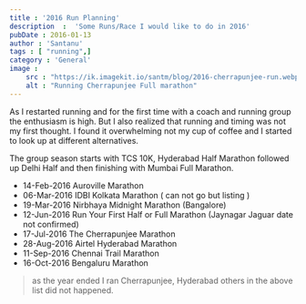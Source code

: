 ```yaml
---
title : '2016 Run Planning'
description  :  'Some Runs/Race I would like to do in 2016'
pubDate : 2016-01-13
author : 'Santanu'
tags : [ "running",]
category : 'General'
image :
    src : "https://ik.imagekit.io/santm/blog/2016-cherrapunjee-run.webp"
    alt : "Running Cherrapunjee Full marathon"
---
```

As I restarted running and for the first time with a coach and running group the enthusiasm is high. But I also realized that running and timing was not my first thought. I found it overwhelming not my cup of coffee and I started to look up at different alternatives. 

The group season starts with TCS 10K, Hyderabad Half Marathon followed up Delhi Half and then finishing with Mumbai Full Marathon.


-   14-Feb-2016 Auroville Marathon
-   06-Mar-2016 IDBI Kolkata Marathon ( can not go but listing )
-   19-Mar-2016 Nirbhaya Midnight Marathon (Bangalore)
-   12-Jun-2016 Run Your First Half or Full Marathon (Jaynagar Jaguar
    date not confirmed)
-   17-Jul-2016 The Cherrapunjee Marathon
-   28-Aug-2016 Airtel Hyderabad Marathon
-   11-Sep-2016 Chennai Trail Marathon
-   16-Oct-2016 Bengaluru Marathon


> as the year ended I ran Cherrapunjee, Hyderabad others in the above list did not happened.